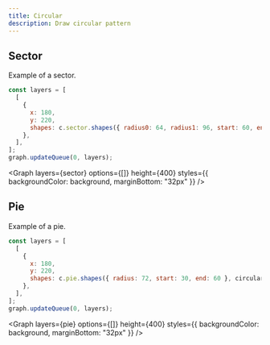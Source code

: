 ```yaml
---
title: Circular
description: Draw circular pattern
---
```


## Sector

Example of a sector.

```js
const layers = [
  [
    {
      x: 180,
      y: 220,
      shapes: c.sector.shapes({ radius0: 64, radius1: 96, start: 60, end: 120 }, circularStyle.normal),
    },
  ],
];
graph.updateQueue(0, layers);
```

<Graph layers={sector} options={[]} height={400} styles={{ backgroundColor: background, marginBottom: "32px" }} />

## Pie

Example of a pie.

```js
const layers = [
  [
    {
      x: 180,
      y: 220,
      shapes: c.pie.shapes({ radius: 72, start: 30, end: 60 }, circularStyle.normal),
    },
  ],
];
graph.updateQueue(0, layers);
```

<Graph layers={pie} options={[]} height={400} styles={{ backgroundColor: background, marginBottom: "32px" }} />
